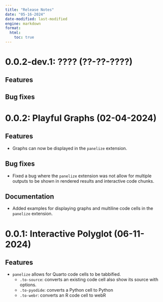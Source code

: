 ```yaml
---
title: "Release Notes"
date: "05-16-2024"
date-modified: last-modified
engine: markdown
format: 
  html:
    toc: true
---
```


# 0.0.2-dev.1: ???? (??-??-????)

## Features

## Bug fixes


# 0.0.2: Playful Graphs (02-04-2024)

## Features

- Graphs can now be displayed in the `panelize` extension.

## Bug fixes

- Fixed a bug where the `panelize` extension was not allow for multiple outputs to be shown in rendered results and interactive code chunks.

## Documentation

- Added examples for displaying graphs and multiline code cells in the `panelize` extension.

# 0.0.1: Interactive Polyglot (06-11-2024)

## Features

- `panelize` allows for Quarto code cells to be tabbified.
   - `.to-source`: converts an existing code cell also show its source with options.
   - `.to-pyodide`: converts a Python cell to Python
   - `.to-webr`: converts an R code cell to webR
   